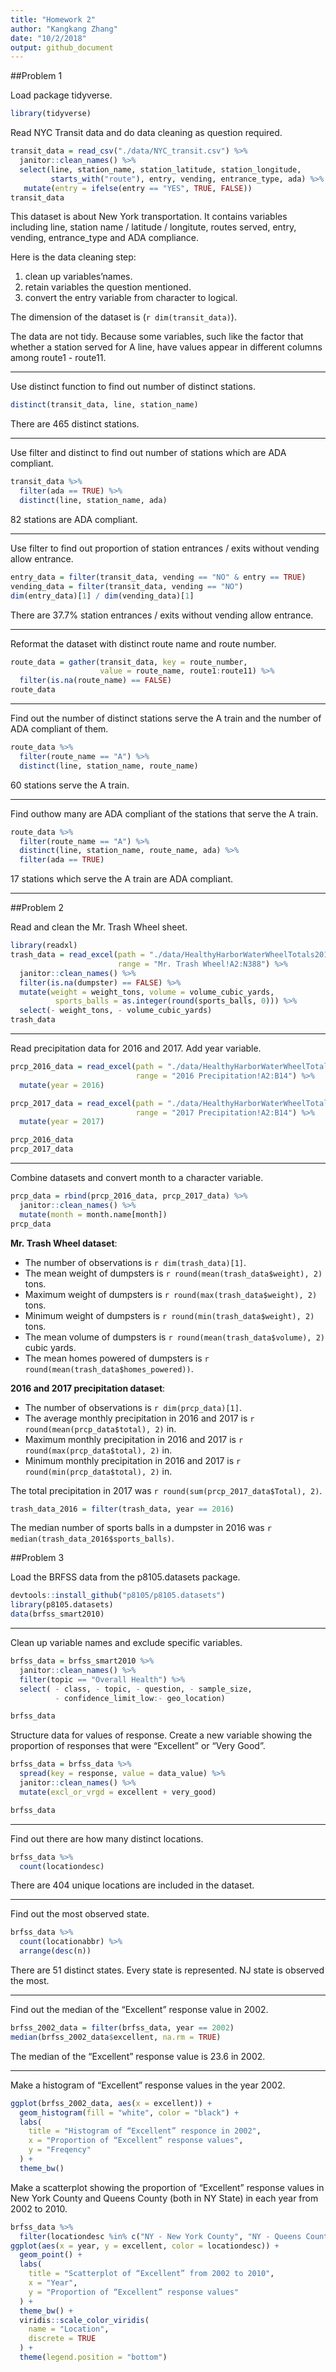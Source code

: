 ```yaml
---
title: "Homework 2"
author: "Kangkang Zhang"
date: "10/2/2018"
output: github_document
---
```


##Problem 1

Load package tidyverse.
```r
library(tidyverse)
```

Read NYC Transit data and do data cleaning as question required.
```r
transit_data = read_csv("./data/NYC_transit.csv") %>% 
  janitor::clean_names() %>%  
  select(line, station_name, station_latitude, station_longitude,
         starts_with("route"), entry, vending, entrance_type, ada) %>% 
   mutate(entry = ifelse(entry == "YES", TRUE, FALSE))
transit_data
```

This dataset is about New York transportation. It contains variables including line, station name / latitude / longitute, routes served, entry, vending, entrance_type and ADA compliance.

Here is the data cleaning step:

1.   clean up variables'names.
1.   retain variables the question mentioned.
1.   convert the entry variable from character to logical.

The dimension of the dataset is (`r dim(transit_data)`).

The data are not tidy. Because some variables, such like the factor that whether a station served for A line, have values appear in different columns among route1 - route11. 

---

Use distinct function to find out number of distinct stations.
```r
distinct(transit_data, line, station_name)
```
There are 465 distinct stations.

---

Use filter and distinct to find out number of stations which are ADA compliant.
```r
transit_data %>% 
  filter(ada == TRUE) %>% 
  distinct(line, station_name, ada)
```
82 stations are ADA compliant.

---

Use filter to find out proportion of station entrances / exits without vending allow entrance.
```r
entry_data = filter(transit_data, vending == "NO" & entry == TRUE) 
vending_data = filter(transit_data, vending == "NO") 
dim(entry_data)[1] / dim(vending_data)[1]
```
There are 37.7% station entrances / exits without vending allow entrance.

---

Reformat the dataset with distinct route name and route number.
```r
route_data = gather(transit_data, key = route_number, 
                    value = route_name, route1:route11) %>% 
  filter(is.na(route_name) == FALSE)
route_data
```

---

Find out the number of distinct stations serve the A train and the number of ADA compliant of them.
```r
route_data %>% 
  filter(route_name == "A") %>% 
  distinct(line, station_name, route_name)
```
60 stations serve the A train.

---

Find outhow many are ADA compliant of the stations that serve the A train.
```r
route_data %>% 
  filter(route_name == "A") %>% 
  distinct(line, station_name, route_name, ada) %>% 
  filter(ada == TRUE) 
```
17 stations which serve the A train are ADA compliant.

---

##Problem 2

Read and clean the Mr. Trash Wheel sheet.
```r
library(readxl)
trash_data = read_excel(path = "./data/HealthyHarborWaterWheelTotals2018-7-28.xlsx", 
                        range = "Mr. Trash Wheel!A2:N388") %>% 
  janitor::clean_names() %>% 
  filter(is.na(dumpster) == FALSE) %>% 
  mutate(weight = weight_tons, volume = volume_cubic_yards, 
          sports_balls = as.integer(round(sports_balls, 0))) %>% 
  select(- weight_tons, - volume_cubic_yards)
trash_data
```

---

Read precipitation data for 2016 and 2017. Add year variable.
```r
prcp_2016_data = read_excel(path = "./data/HealthyHarborWaterWheelTotals2018-7-28.xlsx", 
                            range = "2016 Precipitation!A2:B14") %>% 
  mutate(year = 2016)

prcp_2017_data = read_excel(path = "./data/HealthyHarborWaterWheelTotals2018-7-28.xlsx", 
                            range = "2017 Precipitation!A2:B14") %>% 
  mutate(year = 2017)

prcp_2016_data
prcp_2017_data
```

---

Combine datasets and convert month to a character variable.
```r
prcp_data = rbind(prcp_2016_data, prcp_2017_data) %>% 
  janitor::clean_names() %>% 
  mutate(month = month.name[month])
prcp_data
```

**Mr. Trash Wheel dataset**:

*   The number of observations is `r dim(trash_data)[1]`. 
*   The mean weight of  dumpsters is `r round(mean(trash_data$weight), 2)` tons. 
*   Maximum weight of dumpsters is `r round(max(trash_data$weight), 2)` tons.
*   Minimum weight of dumpsters is `r round(min(trash_data$weight), 2)` tons.
*   The mean volume of  dumpsters is `r round(mean(trash_data$volume), 2)` cubic yards. 
*   The mean homes powered of dumpsters is `r round(mean(trash_data$homes_powered))`.

**2016 and 2017 precipitation dataset**:

*   The number of observations is `r dim(prcp_data)[1]`. 
*   The average monthly precipitation in 2016 and 2017 is `r round(mean(prcp_data$total), 2)` in. 
*   Maximum monthly precipitation in 2016 and 2017 is `r round(max(prcp_data$total), 2)` in.
*   Minimum monthly precipitation in 2016 and 2017 is `r round(min(prcp_data$total), 2)` in.

The total precipitation in 2017 was `r round(sum(prcp_2017_data$Total), 2)`.
```r
trash_data_2016 = filter(trash_data, year == 2016) 
```

The median number of sports balls in a dumpster in 2016 was `r  median(trash_data_2016$sports_balls)`.

##Problem 3

Load the BRFSS data from the p8105.datasets package.
```r
devtools::install_github("p8105/p8105.datasets")
library(p8105.datasets)
data(brfss_smart2010)
```

---

Clean up variable names and exclude specific variables.
```r
brfss_data = brfss_smart2010 %>% 
  janitor::clean_names() %>% 
  filter(topic == "Overall Health") %>% 
  select( - class, - topic, - question, - sample_size, 
          - confidence_limit_low:- geo_location)

brfss_data
```

Structure data for values of response. Create a new variable showing the proportion of responses that were “Excellent” or “Very Good”.
```r
brfss_data = brfss_data %>% 
  spread(key = response, value = data_value) %>% 
  janitor::clean_names() %>%
  mutate(excl_or_vrgd = excellent + very_good)

brfss_data
```

---

Find out there are how many distinct locations.
```r
brfss_data %>% 
  count(locationdesc)   
```

There are 404 unique locations are included in the dataset. 

---

Find out the most observed state.
```r
brfss_data %>% 
  count(locationabbr) %>% 
  arrange(desc(n))
```

There are 51 distinct states. Every state is represented. NJ state is observed the most.

---

Find out the median of the “Excellent” response value in 2002.
```r
brfss_2002_data = filter(brfss_data, year == 2002)
median(brfss_2002_data$excellent, na.rm = TRUE)
```

The median of the “Excellent” response value is 23.6 in 2002.

---

Make a histogram of “Excellent” response values in the year 2002.
```r
ggplot(brfss_2002_data, aes(x = excellent)) +
  geom_histogram(fill = "white", color = "black") + 
  labs(
    title = "Histogram of “Excellent” responce in 2002",
    x = "Proportion of “Excellent” response values",
    y = "Freqency"
  ) +
  theme_bw()
```

Make a scatterplot showing the proportion of “Excellent” response values in New York County and Queens County (both in NY State) in each year from 2002 to 2010.

```r
brfss_data %>% 
  filter(locationdesc %in% c("NY - New York County", "NY - Queens County")) %>% 
ggplot(aes(x = year, y = excellent, color = locationdesc)) +
  geom_point() + 
  labs(
    title = "Scatterplot of “Excellent” from 2002 to 2010",
    x = "Year",
    y = "Proportion of “Excellent” response values"
  ) +
  theme_bw() + 
  viridis::scale_color_viridis(
    name = "Location", 
    discrete = TRUE
  ) + 
  theme(legend.position = "bottom")
```